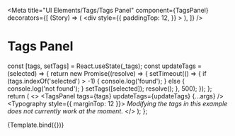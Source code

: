 
<Meta
  title="UI Elements/Tags/Tags Panel"
  component={TagsPanel}
  decorators={[
    (Story) => (
      <div
        style={{
          paddingTop: 12,
        }}
      >
        <Story />
      </div>
    ),
  ]}
/>

# Tags Panel


  const [tags, setTags] = React.useState(_tags);
  const updateTags = (selected) => {
    return new Promise((resolve) => {
      setTimeout(() => {
        if (tags.indexOf('selected') > -1) {
          console.log('found');
        } else {
          console.log('not found');
        }
        setTags([selected]);
        resolve();
      }, 500);
    });
  };
  return (
    <>
      <TagsPanel tags={tags} updateTags={updateTags} {...args} />
      <Typography style={{ marginTop: 12 }}>
        <i>
          Modifying the tags in this example does not currently work at the
          moment.
        </i>
      </Typography>
    </>
  );
};

<Canvas>
  <Story
    name="Tags Panel"
    args={{
      tags: _tags,
      disabled: false,
    }}
    argTypes={{
      tags: {
        type: { required: true },
        table: {
          type: { summary: 'string[]' },
        },
      },
      disabled: {
        description: 'If true, the component is disabled.',
        table: {
          type: { summary: 'boolean' },
          defaultValue: { summary: 'false' },
        },
      },
    }}
    height="300px"
  >
    {Template.bind({})}
  </Story>
</Canvas>

<ArgsTable story="Tags Panel" sort="requiredFirst" />
